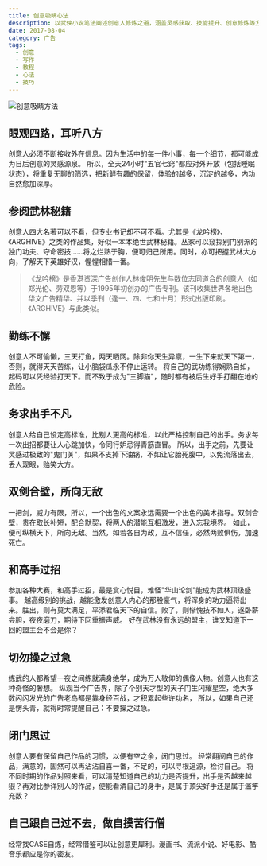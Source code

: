 ```yaml
---
title: 创意吸睛心法
description: 以武侠小说笔法阐述创意人修炼之道，涵盖灵感获取、技能提升、创意修炼等方面的实用心法
date: 2017-08-04
category: 广告
tags:
  - 创意
  - 写作
  - 教程
  - 心法
  - 技巧
---
```


![创意吸睛方法](https://img.dava.cc/img/创意吸睛方法.png)

## 眼观四路，耳听八方

创意人必须不断接收外在信息。因为生活中的每一件小事，每一个细节，都可能成为日后创意的灵感源泉。 所以，全天24小时"五官七窍"都应对外开放（包括睡眠状态），将重复无聊的筛选，把新鲜有趣的保留，体验的越多，沉淀的越多，内功自然愈加深厚。

## 参阅武林秘籍

创意人四大名著可以不看，但专业书记却不可不看。尤其是《龙吟榜》、《ARGHIVE》之类的作品集，好似一本本绝世武林秘籍。丛冢可以窥探别门别派的独门功夫、夺命密技……将之烂熟于胸，便可归己所用。同时，亦可把握武林大方向，了解天下英雄好汉，惺惺相惜一番。

> 《龙吟榜》是香港资深广告创作人林俊明先生与数位志同道合的创意人（如郑光伦、劳双恩等）于1995年初创办的广告专刊。该刊收集世界各地出色华文广告精华、并以季刊（逢一、四、七和十月）形式出版印刷。《ARGHIVE》与此类似。

## 勤练不懈

创意人不可偷懒，三天打鱼，两天晒网。除非你天生异禀，一生下来就天下第一，否则，就得天天苦练，让小脑袋瓜永不停止运转。 将自己的武功练得娴熟自如，起码可以凭经验打天下。而不致于成为"三脚猫"，随时都有被后生好手打翻在地的危险。

## 务求出手不凡

创意人给自己设定高标准，比别人更高的标准，以此严格控制自己的出手。务求每一次出招都要让人心跳加快，令同行妒忌得青筋直冒。 所以，出手之前，先要让灵感过极致的"鬼门关"，如果不支掉下油锅，不如让它胎死腹中，以免流落出去，丢人现眼，贻笑大方。

## 双剑合壁，所向无敌

一把剑，威力有限，所以，一个出色的文案永远需要一个出色的美术指导。双剑合壁，贵在取长补短，配合默契，将两人的潜能互相激发，进入忘我境界。 如此，便可纵横天下，所向无敌。当然，如若各自为政，互不信任，必然两败俱伤，加速死亡。

## 和高手过招

参加各种大赛，和高手过招，最是赏心悦目，难怪"华山论剑"能成为武林顶级盛事。 越高级别的挑战，越能激发创意人内心的那股豪气，将浑身的功力逼将出来。胜出，则有莫大满足，平添君临天下的自信。败了，则惭愧技不如人，遂卧薪尝胆，夜夜磨刀，期待下回重振声威。 好在武林没有永远的盟主，谁又知道下一回的盟主会不会是你？

## 切勿操之过急

练武的人都希望一夜之间练就满身绝学，成为万人敬仰的偶像人物。创意人也有这种奇怪的奢想。 纵观当今广告界，除了个别天才型的天子门生闪耀星空，绝大多数闪闪发光的广告老鸟都是靠身经百战，才积累起些许功名， 所以，如果自己还是愣头青，就得时常提醒自己：不要操之过急。

## 闭门思过

创意人要有保留自己作品的习惯，以便有空之余，闭门思过。 经常翻阅自己的作品，满意的，固然可以再沾沾自喜一番，不足的，可以寻根追源，检讨自己。 将不同时期的作品对照来看，可以清楚知道自己的功力是否提升，出手是否越来越狠？再对比参详别人的作品，便能看清自己的身手，是属于顶尖好手还是属于滥竽充数？

## 自己跟自己过不去，做自摸苦行僧

经常找CASE自炼，经常借鉴可以让创意更犀利。漫画书、流派小说、好电影、酷音乐都应是你的密友。
